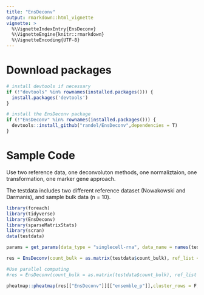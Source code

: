 ```yaml
---
title: "EnsDeconv"
output: rmarkdown::html_vignette
vignette: >
  %\VignetteIndexEntry{EnsDeconv}
  %\VignetteEngine{knitr::rmarkdown}
  %\VignetteEncoding{UTF-8}
---
```


# Download packages

```r
# install devtools if necessary
if (!"devtools" %in% rownames(installed.packages())) {
  install.packages('devtools')
}

# install the EnsDeconv package
if (!"EnsDeconv" %in% rownames(installed.packages())) {
  devtools::install_github("randel/EnsDeconv",dependencies = T)
}
```






# Sample Code
Use two reference data, one deconvoluton methods, one normaliztaion, one transformation, one marker gene approach.

The testdata includes two different reference dataset (Nowakowski and Darmanis), and sample bulk data (n = 10).
```r
library(foreach)
library(tidyverse)
library(EnsDeconv)
library(sparseMatrixStats)
library(scran)
data(testdata)

params = get_params(data_type = "singlecell-rna", data_name = names(testdata$ref_list), n_markers = 50,Marker.Method = "t",TNormalization = "none",CNormalization = "none",dmeths = "CIBERSORT")

res = EnsDeconv(count_bulk = as.matrix(testdata$count_bulk), ref_list = testdata$ref_list, ncore = 4, parallel_comp = F, params = params,)

#Use parallel computing
#res = EnsDeconv(count_bulk = as.matrix(testdata$count_bulk), ref_list = testdata$ref_list, ncore = 4, parallel_comp = T, params = params,outpath= '...')
```


```r
pheatmap::pheatmap(res[["EnsDeconv"]][["ensemble_p"]],cluster_rows = F,cluster_cols = F)
```

